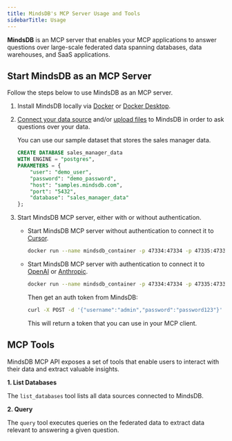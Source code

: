 ```yaml
---
title: MindsDB's MCP Server Usage and Tools
sidebarTitle: Usage
---
```


**MindsDB** is an MCP server that enables your MCP applications to answer questions over large-scale federated data spanning databases, data warehouses, and SaaS applications.

## Start MindsDB as an MCP Server

Follow the steps below to use MindsDB as an MCP server.

1. Install MindsDB locally via [Docker](https://docs.mindsdb.com/setup/self-hosted/docker) or [Docker Desktop](https://docs.mindsdb.com/setup/self-hosted/docker-desktop).

2. [Connect your data source](/mindsdb_sql/sql/create/database) and/or [upload files](/mindsdb_sql/sql/create/file) to MindsDB in order to ask questions over your data.

    <Accordion title="Sample Data">
    You can use our sample dataset that stores the sales manager data.

    ```sql
    CREATE DATABASE sales_manager_data
    WITH ENGINE = "postgres",
    PARAMETERS = {
        "user": "demo_user",
        "password": "demo_password",
        "host": "samples.mindsdb.com",
        "port": "5432",
        "database": "sales_manager_data"
    };
    ```
    </Accordion>

3. Start MindsDB MCP server, either with or without authentication.

    * Start MindsDB MCP server without authentication to connect it to [Cursor](/mcp/cursor_usage).

        ```bash
        docker run --name mindsdb_container -p 47334:47334 -p 47335:47335 mindsdb/mindsdb
        ```

    * Start MindsDB MCP server with authentication to connect it to [OpenAI](/mcp/openai) or [Anthropic](/mcp/anthropic).

        ```bash
        docker run --name mindsdb_container -p 47334:47334 -p 47335:47335 -e MINDSDB_USERNAME=admin -e MINDSDB_PASSWORD=password123 mindsdb/mindsdb
        ```

        Then get an auth token from MindsDB:
        ```bash
        curl -X POST -d '{"username":"admin","password":"password123"}' -H "Content-Type: application/json" http://localhost:47334/api/login
        ```
        This will return a token that you can use in your MCP client.



## MCP Tools

MindsDB MCP API exposes a set of tools that enable users to interact with their data and extract valuable insights.

**1. List Databases**

The `list_databases` tool lists all data sources connected to MindsDB.

**2. Query**

The `query` tool executes queries on the federated data to extract data relevant to answering a given question.

